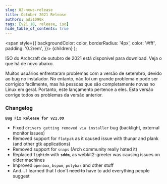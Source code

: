 ```yaml
---
slug: 02-news-release
title: October 2021 Release
authors: adi1090x
tags: [v21.10, release, iso]
hide_table_of_contents: true
---
```


<!-- Badges -->
  <span
    style={{
      backgroundColor: color,
      borderRadius: '4px',
      color: '#fff',
      padding: '0.2rem',
    }}>
    {children}
  </span>
);

ISO do Archcraft de outubro de 2021 está disponível para download. Veja o que há de novo abaixo.

<!--truncate-->

Muitos usuários enfrentaram problemas com a versão de setembro, devido ao bug no instalador.
No entanto, não foi um grande problema e pode ser corrigido facilmente, mas há pessoas que são completamente novas no Linux em geral.
Portanto, este lançamento pertence a eles. Esta versão corrige todos os problemas da versão anterior.

### Changelog

**`Bug Fix Release for v21.09`**
- Fixed `drivers getting removed via installer` bug (backlight, external monitor issues)
- Removed support for `flatpak` as it caused issue with thunar and plank (and other gtk applications)
- Removed support for `snaps` (Arch community really hated it)
- Replaced `lightdm` with **`sddm`**, as webkit2-greeter was causing issues on older machines
- Improved `openbox`, `bspwm`, `polybar` and other stuff
- And... I learned that I don't ~~need to~~ have to add everything people suggest
